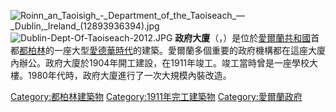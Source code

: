 {{unreferenced|time=2015-03-20T01:16:45+00:00}}
[[File:Roinn_an_Taoisigh_-_Department_of_the_Taoiseach_—_Dublin,_Ireland_(12893936394).jpg|thumb]]
[[File:Dublin-Dept-Of-Taoiseach-2012.JPG|thumb]]
'''政府大廈'''（{{lang-en|Government Buildings}}，{{lang-ga|Tithe an Rialtais}}）是位於[[愛爾蘭共和國|愛爾蘭共和國]]首都[[都柏林|都柏林]]的一座大型[[愛德華時代|愛德華時代]]的建築。愛爾蘭多個重要的政府機構都在這座大廈內辦公。政府大廈於1904年開工建設，在1911年竣工。竣工當時曾是一座學校大樓。1980年代時，政府大廈進行了一次大規模內裝改造。

[[Category:都柏林建築物|Category:都柏林建築物]]
[[Category:1911年完工建築物|Category:1911年完工建築物]]
[[Category:愛爾蘭政府|Category:愛爾蘭政府]]
